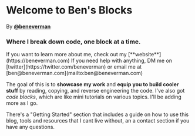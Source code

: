 # Welcome to Ben's Blocks
By [**@beneverman**](https://twitter.com/beneverman)
### Where I break down code, one block at a time.


<Callout emoji="👾" type="info">
    If you want to learn more about me, check out my [**website**](https://beneverman.com)
</Callout>
<Callout>
    If you need help with anything, DM me on [twitter](https://twitter.com/beneverman) or email me at [ben@beneverman.com](mailto:ben@beneverman.com)
</Callout>

The goal of this is to **showcase my work** and **equip you to build cooler stuff** by reading, copying, and reverse engineering the code. I've also got *code blocks*, which are like mini tutorials on various topics. I'll be adding more as I go.

There's a "Getting Started" section that includes a guide on how to use this blog, tools and resources that I cant live without, an a contact section if you have any questions.